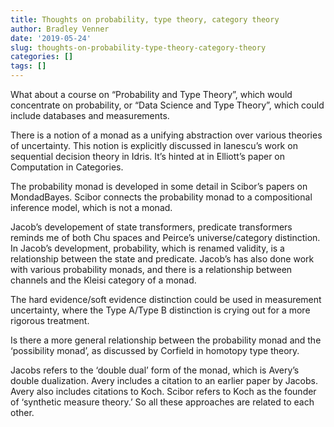 ```yaml
---
title: Thoughts on probability, type theory, category theory
author: Bradley Venner
date: '2019-05-24'
slug: thoughts-on-probability-type-theory-category-theory
categories: []
tags: []
---
```

What about a course on "Probability and Type Theory", which would concentrate on probability, or "Data Science and Type Theory", which could include databases and measurements.  

There is a notion of a monad as a unifying abstraction over various theories of uncertainty.  This notion is explicitly discussed in Ianescu's work on sequential decision theory in Idris.  It's hinted at in Elliott's paper on Computation in Categories.  

The probability monad is developed in some detail in Scibor's papers on MondadBayes.  Scibor connects the probability monad to a compositional inference model, which is not a monad.

Jacob's developement of state transformers, predicate transformers reminds me of both Chu spaces and Peirce's universe/category distinction.  In Jacob's development, probability, which is renamed validity, is a relationship between the state and predicate.  Jacob's has also done work with various probability monads, and there is a relationship between channels and the Kleisi category of a monad.

The hard evidence/soft evidence distinction could be used in measurement uncertainty, where the Type A/Type B distinction is crying out for a more rigorous treatment.

Is there a more general relationship between the probability monad and the 'possibility monad', as discussed by Corfield in homotopy type theory.  

Jacobs refers to the 'double dual' form of the monad, which is Avery's double dualization.  Avery includes a citation to an earlier paper by Jacobs.  Avery also includes citations to Koch.  Scibor refers to Koch as the founder of 'synthetic measure theory.'  So all these approaches are related to each other.   